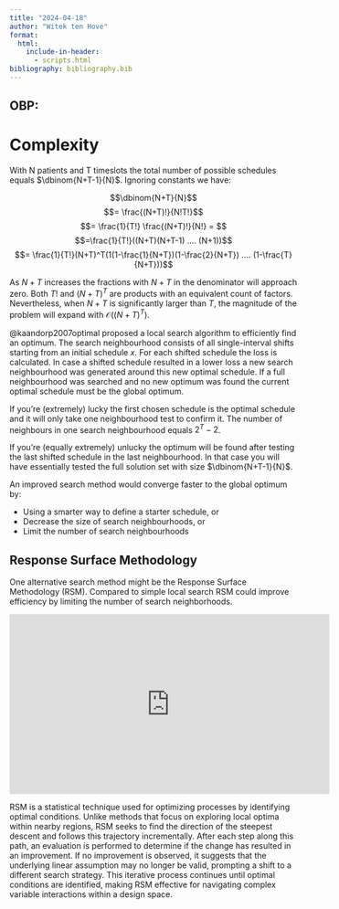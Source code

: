 ```yaml
---
title: "2024-04-18"
author: "Witek ten Hove"
format:
  html:
    include-in-header:
      - scripts.html
bibliography: bibliography.bib
---
```


## OBP:

# Complexity

With N patients and T timeslots the total number of possible schedules equals $\dbinom{N+T-1}{N}$. Ignoring constants we have:

$$\dbinom{N+T}{N}$$ $$= \frac{(N+T)!}{N!T!}$$ $$= \frac{1}{T!} \frac{(N+T)!}{N!} = $$ $$=\frac{1}{T!}((N+T)(N+T-1) .... (N+1))$$ $$= \frac{1}{T!}(N+T)^T(1(1-\frac{1}{N+T})(1-\frac{2}{N+T}) .... (1-\frac{T}{N+T}))$$

As $N + T$ increases the fractions with $N + T$ in the denominator will approach zero. Both $T!$ and $(N+T)^T$ are products with an equivalent count of factors. Nevertheless, when $N+T$ is significantly larger than $T$, the magnitude of the problem will expand with $\mathcal{O}((N+T)^T)$.

@kaandorp2007optimal proposed a local search algorithm to efficiently find an optimum. The search neighbourhood consists of all single-interval shifts starting from an initial schedule $x$. For each shifted schedule the loss is calculated. In case a shifted schedule resulted in a lower loss a new search neighbourhood was generated around this new optimal schedule. If a full neighbourhood was searched and no new optimum was found the current optimal schedule must be the global optimum.

If you're (extremely) lucky the first chosen schedule is the optimal schedule and it will only take one neighbourhood test to confirm it. The number of neighbours in one search neighbourhood equals $2^T-2$.

If you're (equally extremely) unlucky the optimum will be found after testing the last shifted schedule in the last neighbourhood. In that case you will have essentially tested the full solution set with size $\dbinom{N+T-1}{N}$.

An improved search method would converge faster to the global optimum by:

- Using a smarter way to define a starter schedule, or
- Decrease the size of search neighbourhoods, or
- Limit the number of search neighbourhoods

## Response Surface Methodology

One alternative search method might be the Response Surface Methodology (RSM). Compared to simple local search RSM could improve efficiency by limiting the number of search neighborhoods.

```{=html}
<iframe width="560" height="315" src="https://www.youtube.com/embed/videoseries?si=qNvDsvguwVykFs_r&amp;list=PLhnjkyiJB1LNFEV_mR1pMi4zHtIMnnoGr" title="YouTube video player" frameborder="0" allow="accelerometer; autoplay; clipboard-write; encrypted-media; gyroscope; picture-in-picture; web-share" referrerpolicy="strict-origin-when-cross-origin" allowfullscreen></iframe>
```

RSM is a statistical technique used for optimizing processes by identifying optimal conditions. Unlike methods that focus on exploring local optima within nearby regions, RSM seeks to find the direction of the steepest descent and follows this trajectory incrementally. After each step along this path, an evaluation is performed to determine if the change has resulted in an improvement. If no improvement is observed, it suggests that the underlying linear assumption may no longer be valid, prompting a shift to a different search strategy. This iterative process continues until optimal conditions are identified, making RSM effective for navigating complex variable interactions within a design space.


        			

        		

        	
